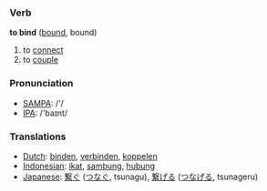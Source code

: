 === Verb ===

'''to bind''' ([[bound]], bound)

# to [[connect]]
# to [[couple]]

=== Pronunciation ===
*[[w:SAMPA|SAMPA]]: /'/
*[[w:IPA|IPA]]: /'baɪnt/

=== Translations ===
*[[Dutch]]: [[binden]], [[verbinden]], [[koppelen]]
*[[Indonesian]]: [[ikat]], [[sambung]], [[hubung]]
*[[Japanese]]: [[繋ぐ]] ([[つなぐ]], tsunagu), [[繋げる]] ([[つなげる]], tsunageru)
